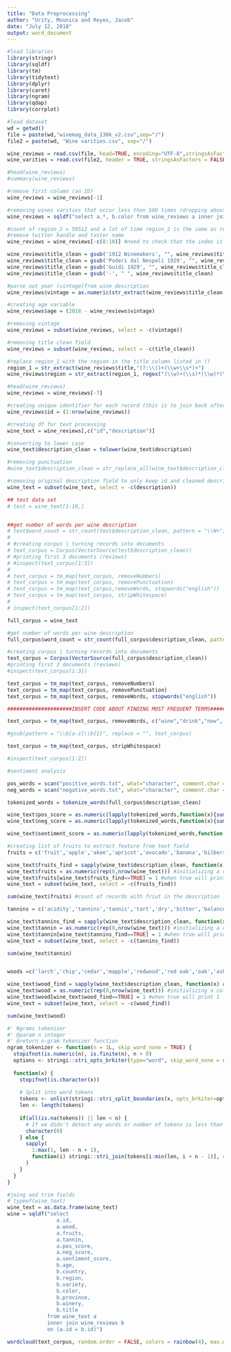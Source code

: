 ---
title: "Data Preprocessing"
author: "Urity, Mounica and Reyes, Jacob"
date: "July 12, 2018"
output: word_document
---

```{r}
#load libraries
library(stringr)
library(sqldf)
library(tm)
library(tidytext)
library(dplyr)
library(caret)
library(ngram)
library(qdap)
library(corrplot)
```

```{r}
#load dataset
wd = getwd()
file = paste(wd,"winemag_data_130k_v2.csv",sep="/")
file2 = paste(wd, "Wine varities.csv", sep="/")

wine_reviews = read.csv(file, head=TRUE, encoding="UTF-8",stringsAsFactors = FALSE)
wine_varities = read.csv(file2, header = TRUE, stringsAsFactors = FALSE)

#head(wine_reviews)
#summary(wine_reviews)
```

```{r}
#remove first column (an ID)
wine_reviews = wine_reviews[-1]

#removing wines varities that occur less than 500 times (dropping about 20k records)
wine_reviews = sqldf("select a.*, b.color from wine_reviews a inner join wine_varities b on (a.variety = b.variety)")

#count of region_2 = 50512 and a lot of time region_2 is the same as region_1 therefore, remove region_2
#remove twitter handle and taster name
wine_reviews = wine_reviews[-c(8:10)] #need to check that the index is still 8 after removing id 

wine_reviews$title_clean = gsub('1912 Winemakers', "", wine_reviews$title)
wine_reviews$title_clean = gsub('Poderi dal Nespoli 1929', "", wine_reviews$title_clean)
wine_reviews$title_clean = gsub('Guidi 1929', "", wine_reviews$title_clean)
wine_reviews$title_clean = gsub('-', " ", wine_reviews$title_clean)

#parse out year (vintage)from wine description 
wine_reviews$vintage = as.numeric(str_extract(wine_reviews$title_clean,"(?:19|20)+[0-9]{2}"))

#creating age variable 
wine_reviews$age = (2018 - wine_reviews$vintage)

#removing vintage
wine_reviews = subset(wine_reviews, select = -c(vintage))

#removing title clean field
wine_reviews = subset(wine_reviews, select = -c(title_clean))

#replace region_1 with the region in the title column listed in ()
region_1 = str_extract(wine_reviews$title,"(?:\\()+(\\w+\\s*)+")
wine_reviews$region = str_extract(region_1, regex("(\\w)+(\\s)*(\\w)*(\\s)*(\\w)*", ignore_case = TRUE))

#head(wine_reviews)
wine_reviews = wine_reviews[-7]
```

```{r}
#creating unique identifier for each record (this is to join back after processing)
wine_reviews$id = (1:nrow(wine_reviews))

#creating df for text processing 
wine_text = wine_reviews[,c("id","description")]

#converting to lower case
wine_text$description_clean = tolower(wine_text$description)

#removing punctuation 
#wine_text$description_clean = str_replace_all(wine_text$description_clean, pattern = "[[:punct:]]", "")

#removing original description field to only keep id and cleaned description 
wine_text = subset(wine_text, select = -c(description))
```

```{r}
## test data set
# test = wine_text[1:10,]


##get number of words per wine description 
# test$word_count = str_count(test$description_clean, pattern = "\\W+")
# 
# #creating corpus | turning records into documents
# text_corpus = Corpus(VectorSource(test$description_clean))
# #printing first 3 documents (reviews)
# #inspect(text_corpus[1:3])   
# 
# text_corpus = tm_map(text_corpus, removeNumbers)
# text_corpus = tm_map(text_corpus, removePunctuation)
# text_corpus = tm_map(text_corpus,removeWords, stopwords("english"))
# text_corpus = tm_map(text_corpus, stripWhitespace)
# 
# inspect(text_corpus[1:2])

```

```{r}
full_corpus = wine_text

#get number of words per wine description 
full_corpus$word_count = str_count(full_corpus$description_clean, pattern = "\\W+")

#creating corpus | turning records into documents
text_corpus = Corpus(VectorSource(full_corpus$description_clean))
#printing first 3 documents (reviews)
#inspect(text_corpus[1:3])   

text_corpus = tm_map(text_corpus, removeNumbers)
text_corpus = tm_map(text_corpus, removePunctuation)
text_corpus = tm_map(text_corpus, removeWords, stopwords("english"))

#####################INSERT CODE ABOUT FINDING MOST FREQUENT TERMS#######################################

text_corpus = tm_map(text_corpus, removeWords, c("wine","drink","now", "flavor", "palate", "finish", "notes", "nose", "soft", "offers", "texture", "shows", "well", "good", "touch", "character", "will", "made", "also", "just", "notes", "like", "hint", "fine", "bit", "long", "still", "give", "mouth", "there", "theres", "opens", "age", "along", "alongside", "style"))

#gsub(pattern = "\\b[a-z]\\b{1}", replace = "", text_corpus)

text_corpus = tm_map(text_corpus, stripWhitespace)

#inspect(text_corpus[1:2])
```

```{r}
#sentiment analysis

pos_words = scan("positive_words.txt", what="character", comment.char = ";")
neg_words = scan("negative_words.txt", what="character", comment.char = ";")

tokenized_words = tokenize_words(full_corpus$description_clean)

wine_text$pos_score = as.numeric(lapply(tokenized_words,function(x){sum(!is.na(match(x,pos_words)))}))
wine_text$neg_score = as.numeric(lapply(tokenized_words,function(x){sum(!is.na(match(x,neg_words)))}))

wine_text$sentiment_score = as.numeric(lapply(tokenized_words,function(x){sum(!is.na(match(x,pos_words))) - sum(!is.na(match(x,neg_words)))}))
```

```{r}
#creating list of fruits to extract feature from text field 
fruits = c('fruit','apple','akee','apricot','avocado','banana','bilberry','blackberry','blackcurrant','black sapote','blueberry','boysenberry','crab apples','currant','cherry','cherimoya','chico fruit','cloudberry','coconut','cranberry','cucumber','damson','date','dragonfruitt','pitaya','durian','elderberry','feijoa','fig','goji berry','gooseberry','grape','raisin','grapefruit','guava','honeyberry','huckleberry','jabuticaba','jackfruit','jambul','japanese plum','jostaberry','jujube','juniper berry','kiwano','horned melon','kiwifruit','kumquat','lemon','lime','loquat','longan','lychee','mango','mangosteen','marionberry','melon','cantaloupe','honeydew','watermelon','miracle fruit','mulberry','nectarine','nance','olive','orange','blood orange','clementine','mandarine','tangerine','papaya','passionfruit','peach','pear','persimmon','plantain','plum','prune','dried plum','pineapple','pineberry','plumcot','pluot','pomegranate','pomelo','purple mangosteen','quince','raspberry','salmonberry','rambutan','mamin chino','redcurrant','salal berry','salak','satsuma','soursop','star apple','star fruit','strawberry','surinam cherry','tamarillo','tamarind','ugli fruit','yuzu','white currant','white sapote') 

wine_text$fruits_find = sapply(wine_text$description_clean, function(x) any(sapply(fruits, str_detect, string = x)))
wine_text$fruits = as.numeric(rep(0,nrow(wine_text))) #initializing a column with values of 0 for all records
wine_text$fruits[wine_text$fruits_find==TRUE] = 1 #when true will print 1
wine_text = subset(wine_text, select = -c(fruits_find))

sum(wine_text$fruits) #count of records with friut in the description 

tannins = c('acidity','tannins','tannic','tart','dry','bitter','balance','structure','complex','acid','astringent','caustic','cutting','dry','sharp','short','wounding','acerb','acerbic','acetose','acidulous','acrimonious','barbed','biting','harsh','nasty','piquant','pungent','scathing','snappish','snappy','snippy','tangy','testy','trenchant','vinegary')

wine_text$tannins_find = sapply(wine_text$description_clean, function(x) any(sapply(tannins, str_detect, string = x)))
wine_text$tannin = as.numeric(rep(0,nrow(wine_text))) #initializing a column with values of 0 for all records
wine_text$tannin[wine_text$tannins_find==TRUE] = 1 #when true will print 1
wine_text = subset(wine_text, select = -c(tannins_find))

sum(wine_text$tannin)


woods =c('larch','chip','cedar','mapple','redwood','red oak','oak','ash','alder','cherry','pine','mahogany','walnut')

wine_text$wood_find = sapply(wine_text$description_clean, function(x) any(sapply(woods, str_detect, string = x)))
wine_text$wood = as.numeric(rep(0,nrow(wine_text))) #initializing a column with values of 0 for all records
wine_text$wood[wine_text$wood_find==TRUE] = 1 #when true will print 1
wine_text = subset(wine_text, select = -c(wood_find))

sum(wine_text$wood)
```

```{r}
#' Ngrams tokenizer
#' @param n integer
#' @return n-gram tokenizer function
ngram_tokenizer <- function(n = 1L, skip_word_none = TRUE) {
  stopifnot(is.numeric(n), is.finite(n), n > 0)
  options <- stringi::stri_opts_brkiter(type="word", skip_word_none = skip_word_none)
  
  function(x) {
    stopifnot(is.character(x))
    
    # Split into word tokens
    tokens <- unlist(stringi::stri_split_boundaries(x, opts_brkiter=options))
    len <- length(tokens)
    
    if(all(is.na(tokens)) || len < n) {
      # If we didn't detect any words or number of tokens is less than n return empty vector
      character(0)
    } else {
      sapply(
        1:max(1, len - n + 1),
        function(i) stringi::stri_join(tokens[i:min(len, i + n - 1)], collapse = " ")
      )
    }
  }
}
```

```{r}
#joing and trim fields 
# typeof(wine_text)
wine_text = as.data.frame(wine_text)
wine = sqldf("select 
                a.id, 
                a.wood, 
                a.fruits, 
                a.tannin, 
                a.pos_score, 
                a.neg_score, 
                a.sentiment_score, 
                b.age, 
                b.country, 
                b.region, 
                b.variety, 
                b.color, 
                b.province, 
                b.winery, 
                b.title 
             from wine_text a 
             inner join wine_reviews b 
             on (a.id = b.id)")
```

```{r}
wordcloud(text_corpus, random.order = FALSE, colors = rainbow(4), max.words = 150)
```
